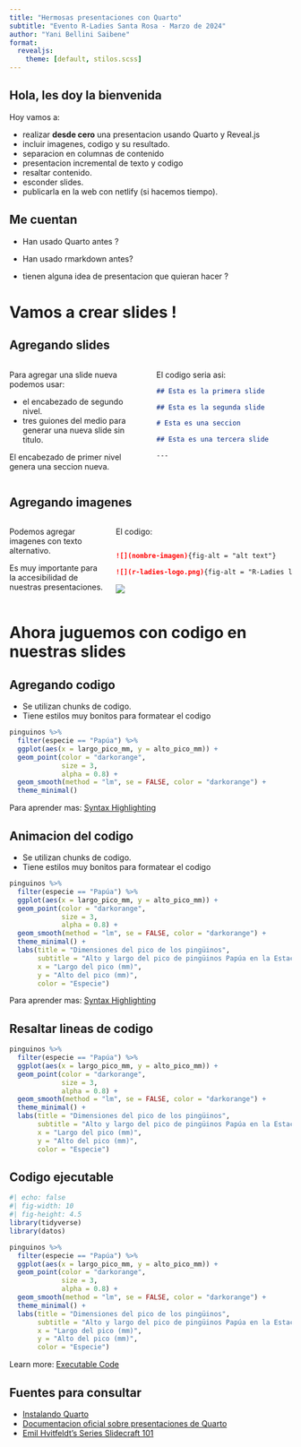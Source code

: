 ```yaml
---
title: "Hermosas presentaciones con Quarto"
subtitle: "Evento R-Ladies Santa Rosa - Marzo de 2024"
author: "Yani Bellini Saibene"
format: 
  revealjs:
    theme: [default, stilos.scss]
---
```


## Hola, les doy la bienvenida

Hoy vamos a:

- realizar **desde cero** una presentacion usando Quarto y Reveal.js
- incluir imagenes, codigo y su resultado.
- separacion en columnas de contenido
- presentacion incremental de texto y codigo
- resaltar contenido.
- esconder slides.
- publicarla en la web con netlify (si hacemos tiempo).


## Me cuentan {.winter}

::: {.incremental}

- Han usado Quarto antes ?

- Han usado rmarkdown antes?

- tienen alguna idea de presentacion que quieran hacer ?

:::

# Vamos a crear slides !

## Agregando slides

:::: {.columns}

::: {.column width="50%"}

Para agregar una slide nueva podemos usar:

- el encabezado de segundo nivel.
- tres guiones del medio para generar una nueva slide sin titulo.

El encabezado de primer nivel genera una seccion nueva.

:::

::: {.column width="50%"}

El codigo seria asi:

```` markdown
## Esta es la primera slide

## Esta es la segunda slide

# Esta es una seccion

## Esta es una tercera slide

---

````
:::

::::


## Agregando imagenes

:::: {.columns}

::: {.column width="35%"}

Podemos agregar imagenes con texto alternativo.

Es muy importante para la accesibilidad de nuestras presentaciones.

:::

::: {.column width="65%"}
El codigo:

```` markdown

![](nombre-imagen){fig-alt = "alt text"}

![](r-ladies-logo.png){fig-alt = "R-Ladies logo que dice R-Ladies en Argentina con un mate color purpura del lado izquierdo"}

````

[![](r-ladies-logo.png){fig-alt="R-Ladies en Argentina con un mate color purpura"}](https://quarto.org)

:::

::::


# Ahora juguemos con codigo en nuestras slides

## Agregando codigo {auto-animate="true"}

- Se utilizan chunks de codigo. 
- Tiene estilos muy bonitos para formatear el codigo

``` r
pinguinos %>% 
  filter(especie == "Papúa") %>% 
  ggplot(aes(x = largo_pico_mm, y = alto_pico_mm)) +
  geom_point(color = "darkorange",
             size = 3,
             alpha = 0.8) +
  geom_smooth(method = "lm", se = FALSE, color = "darkorange") +
  theme_minimal() 
```

::: footer
Para aprender mas: [Syntax Highlighting](https://quarto.org/docs/output-formats/html-code.html#highlighting)
:::

## Animacion del codigo {auto-animate="true"}

- Se utilizan chunks de codigo. 
- Tiene estilos muy bonitos para formatear el codigo

``` r
pinguinos %>% 
  filter(especie == "Papúa") %>% 
  ggplot(aes(x = largo_pico_mm, y = alto_pico_mm)) +
  geom_point(color = "darkorange",
             size = 3,
             alpha = 0.8) +
  geom_smooth(method = "lm", se = FALSE, color = "darkorange") +
  theme_minimal() +
  labs(title = "Dimensiones del pico de los pingüinos",
       subtitle = "Alto y largo del pico de pingüinos Papúa en la Estación Palmer LTER",
       x = "Largo del pico (mm)",
       y = "Alto del pico (mm)",
       color = "Especie") 
```
::: footer
Para aprender mas: [Syntax Highlighting](https://quarto.org/docs/output-formats/html-code.html#highlighting)
:::

## Resaltar lineas de codigo

```.r
pinguinos %>% 
  filter(especie == "Papúa") %>% 
  ggplot(aes(x = largo_pico_mm, y = alto_pico_mm)) +
  geom_point(color = "darkorange",
             size = 3,
             alpha = 0.8) +
  geom_smooth(method = "lm", se = FALSE, color = "darkorange") +
  theme_minimal() +
  labs(title = "Dimensiones del pico de los pingüinos",
       subtitle = "Alto y largo del pico de pingüinos Papúa en la Estación Palmer LTER",
       x = "Largo del pico (mm)",
       y = "Alto del pico (mm)",
       color = "Especie")                 

```

## Codigo ejecutable

```r
#| echo: false
#| fig-width: 10
#| fig-height: 4.5
library(tidyverse)
library(datos)

pinguinos %>% 
  filter(especie == "Papúa") %>% 
  ggplot(aes(x = largo_pico_mm, y = alto_pico_mm)) +
  geom_point(color = "darkorange",
             size = 3,
             alpha = 0.8) +
  geom_smooth(method = "lm", se = FALSE, color = "darkorange") +
  theme_minimal() +
  labs(title = "Dimensiones del pico de los pingüinos",
       subtitle = "Alto y largo del pico de pingüinos Papúa en la Estación Palmer LTER",
       x = "Largo del pico (mm)",
       y = "Alto del pico (mm)",
       color = "Especie")   
```

::: footer
Learn more: [Executable Code](https://quarto.org/docs/presentations/revealjs/#executable-code)
:::

## Fuentes para consultar

- [Instalando Quarto](https://quarto.org)
- [Documentacion oficial sobre presentaciones de Quarto](https://quarto.org/docs/presentations/)
- [Emil Hvitfeldt's Series Slidecraft 101](https://emilhvitfeldt.com/blog.html#category=slidecraft%20101) 
